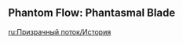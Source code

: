 {{Event Tabs}}

{{Description|There is a rather unique martial arts school in Inazuma, and its name is "Shinryuu."}}

==Phantom Flow: Phantasmal Blade==
{{Transclude|Phantom Flow: Phantasmal Blade|Dialogue|main=1|top=1}}

[[ru:Призрачный поток/История]]